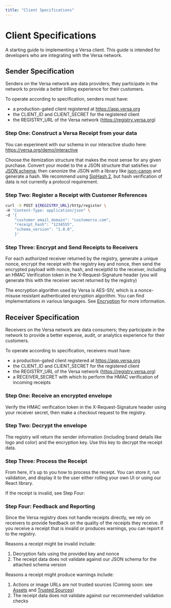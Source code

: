 ```yaml
---
title: "Client Specifications"
---
```


# Client Specifications

A starting guide to implementing a Versa client. This guide is intended for developers who are integrating with the Versa network.

## Sender Specification

Senders on the Versa network are data providers; they participate in the network to provide a better billing experience for their customers.

To operate according to specification, senders must have:

- a production-gated client registered at https://app.versa.org
- the CLIENT_ID and CLIENT_SECRET for the registered client
- the REGISTRY_URL of the Versa network (https://registry.versa.org)

### Step One: Construct a Versa Receipt from your data

You can experiment with our schema in our interactive studio here: https://versa.org/demo/interactive

Choose the itemization structure that makes the most sense for any given purchase. Convert your model to the a JSON structure that satisfies our [JSON schema](https://github.com/versa-protocol/schema);
then canonize the JSON with a library like [json-canon](https://crates.io/crates/json-canon) and generate a hash. We recommend using [SipHash 2](https://hexdocs.pm/siphash/2.0.0/SipHash.html), but hash verification of data
is not currently a protocol requirement.

### Step Two: Register a Receipt with Customer References

```sh
curl -X POST ${REGISTRY_URL}/http/register \
-H "Content-Type: application/json" \
-d '{
    "customer_email_domain": "customerco.com",
    "receipt_hash": "1234555",
    "schema_version": "1.0.0",
    }'
```

### Step Three: Encrypt and Send Receipts to Receivers

For each authorized receiver returned by the registry, generate a unique nonce, encrypt the receipt with the registry key and nonce,
then send the encrypted payload with nonce, hash, and receiptId to the receiver, including an HMAC Verification token in the X-Request-Signature header
(you will generate this with the receiver secret returned by the registry)

The encryption algorithm used by Versa is AES-SIV, which is a nonce-misuse resistant authenticated encryption algorithm. You can find implementations in various languages. See [Encryption](encryption) for more information.

## Receiver Specification

Receivers on the Versa network are data consumers; they participate in the network to provide a better expense, audit, or analytics experience for their customers.

To operate according to specification, receivers must have:

- a production-gated client registered at https://app.versa.org
- the CLIENT_ID and CLIENT_SECRET for the registered client
- the REGISTRY_URL of the Versa network (https://registry.versa.org)
- a RECEIVER_SECRET with which to perform the HMAC verification of incoming receipts

### Step One: Receive an encrypted envelope

Verify the HMAC verification token in the X-Request-Signature header using your receiver secret, then make a checkout request to the registry.

### Step Two: Decrypt the envelope

The registry will return the sender information (including brand details like logo and color) and the encryption key. Use this key to decrypt the receipt data.

### Step Three: Process the Receipt

From here, it's up to you how to process the receipt. You can store it, run validation, and display it to the user either rolling your own UI or using our React library.

If the receipt is invalid, see Step Four:

### Step Four: Feedback and Reporting

Since the Versa registry does not handle receipts directly, we rely on receivers to provide feedback on the quality of the receipts they receive. If you receive a receipt that is invalid or produces warnings, you can report it to the registry.

Reasons a receipt might be invalid include:

1. Decryption fails using the provided key and nonce
2. The receipt data does not validate against our JSON schema for the attached schema version

Reasons a receipt might produce warnings include:

1. Actions or image URLs are not trusted sources (Coming soon: see [Assets](#) and [Trusted Sources](#))
2. The receipt data does not validate against our recommended validation checks
